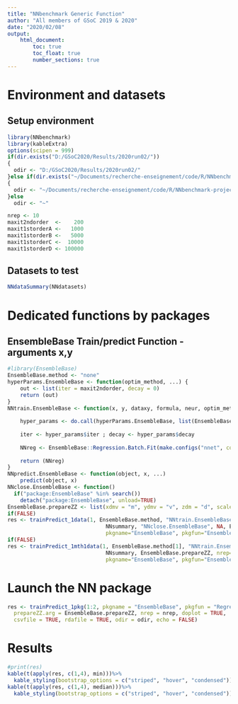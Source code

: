 ```yaml
---
title: "NNbenchmark Generic Function"
author: "All members of GSoC 2019 & 2020"
date: "2020/02/08"
output:
    html_document:
        toc: true
        toc_float: true
        number_sections: true
---
```


# Environment and datasets 

## Setup environment
```r
library(NNbenchmark)
library(kableExtra)
options(scipen = 999)
if(dir.exists("D:/GSoC2020/Results/2020run02/"))
{  
  odir <- "D:/GSoC2020/Results/2020run02/"
}else if(dir.exists("~/Documents/recherche-enseignement/code/R/NNbenchmark-project/NNtempresult/"))
{  
  odir <- "~/Documents/recherche-enseignement/code/R/NNbenchmark-project/NNtempresult/"
}else
  odir <- "~"

nrep <- 10
maxit2ndorder  <-    200
maxit1storderA <-   1000
maxit1storderB <-   5000
maxit1storderC <-  10000
maxit1storderD <- 100000
```

## Datasets to test

```r
NNdataSummary(NNdatasets)
```

# Dedicated functions by packages


## EnsembleBase Train/predict Function - arguments x,y
```r
#library(EnsembleBase)
EnsembleBase.method <- "none"
hyperParams.EnsembleBase <- function(optim_method, ...) {
    out <- list(iter = maxit2ndorder, decay = 0)
    return (out)
}
NNtrain.EnsembleBase <- function(x, y, dataxy, formula, neur, optim_method, hyperParams,...) {
    
    hyper_params <- do.call(hyperParams.EnsembleBase, list(EnsembleBase.method))
    
    iter <- hyper_params$iter ; decay <- hyper_params$decay
    
    NNreg <- EnsembleBase::Regression.Batch.Fit(make.configs("nnet", config.df = expand.grid(decay=decay,size=c(neur),maxit=iter)), formula, dataxy, ncores = 1)
    
    return (NNreg)
}
NNpredict.EnsembleBase <- function(object, x, ...)
    predict(object, x)
NNclose.EnsembleBase <- function()
  if("package:EnsembleBase" %in% search())
    detach("package:EnsembleBase", unload=TRUE)
EnsembleBase.prepareZZ <- list(xdmv = "m", ydmv = "v", zdm = "d", scale = TRUE)
if(FALSE)
res <- trainPredict_1data(1, EnsembleBase.method, "NNtrain.EnsembleBase", "hyperParams.EnsembleBase", "NNpredict.EnsembleBase", 
                               NNsummary, "NNclose.EnsembleBase", NA, EnsembleBase.prepareZZ, nrep=5, echo=TRUE, doplot=FALSE,
                               pkgname="EnsembleBase", pkgfun="EnsembleBase", csvfile=TRUE, rdafile=TRUE, odir=odir)
if(FALSE)
res <- trainPredict_1mth1data(1, EnsembleBase.method[1], "NNtrain.EnsembleBase", "hyperParams.EnsembleBase", "NNpredict.EnsembleBase", 
                               NNsummary, EnsembleBase.prepareZZ, nrep=5, echo=TRUE, doplot=FALSE,
                               pkgname="EnsembleBase", pkgfun="EnsembleBase", csvfile=TRUE, rdafile=TRUE, odir=odir)
```


# Launch the NN package

```r
res <- trainPredict_1pkg(1:2, pkgname = "EnsembleBase", pkgfun = "Regression.Batch.Fit", EnsembleBase.method,
  prepareZZ.arg = EnsembleBase.prepareZZ, nrep = nrep, doplot = TRUE,
  csvfile = TRUE, rdafile = TRUE, odir = odir, echo = FALSE)

```

# Results
```r
#print(res)
kable(t(apply(res, c(1,4), min)))%>%
  kable_styling(bootstrap_options = c("striped", "hover", "condensed"))
kable(t(apply(res, c(1,4), median)))%>%
  kable_styling(bootstrap_options = c("striped", "hover", "condensed"))
```

